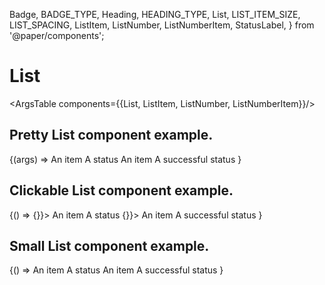   Badge,
  BADGE_TYPE,
  Heading,
  HEADING_TYPE,
  List, LIST_ITEM_SIZE, LIST_SPACING,
  ListItem, ListNumber, ListNumberItem,
  StatusLabel,
} from '@paper/components';

<Meta title="Lists"
      components={List}
/>

# List
<ArgsTable components={{List, ListItem, ListNumber, ListNumberItem}}/>

## Pretty List component example.
<Canvas>
  <Story
    name="Pretty List"
  >
    {(args) =>  <List {...args}>
      <ListItem>
        <Heading type={HEADING_TYPE.DEFAULT}>An item</Heading>
        <StatusLabel>
          <Badge type={BADGE_TYPE.UNSPECIFIED} />A status
        </StatusLabel>
      </ListItem>
      <ListItem>
        <Heading type={HEADING_TYPE.DEFAULT}>An item</Heading>
        <StatusLabel>
          <Badge type={BADGE_TYPE.SUCCESS} />A successful status
        </StatusLabel>
      </ListItem>
    </List>}
  </Story>
</Canvas>

## Clickable List component example.

<Canvas>
  <Story
    name="Clickable List"
  >
    {() =>   <List>
      <ListItem onClick={() => {}}>
        <Heading>An item</Heading>
        <StatusLabel>
          <Badge type={BADGE_TYPE.UNSPECIFIED} />A status
        </StatusLabel>
      </ListItem>
      <ListItem onClick={() => {}}>
        <Heading>An item</Heading>
        <StatusLabel>
          <Badge type={BADGE_TYPE.SUCCESS} />A successful status
        </StatusLabel>
      </ListItem>
    </List>}
  </Story>
</Canvas>


## Small List component example.

<Canvas>
  <Story
    name="Small List"
  >
    {() =>   <List spacing={LIST_SPACING.SMALL}>
      <ListItem size={LIST_ITEM_SIZE.SMALL}>
        <Heading>An item</Heading>
        <StatusLabel>
          <Badge type={BADGE_TYPE.UNSPECIFIED} />A status
        </StatusLabel>
      </ListItem>
      <ListItem size={LIST_ITEM_SIZE.SMALL}>
        <Heading>An item</Heading>
        <StatusLabel>
          <Badge type={BADGE_TYPE.SUCCESS} />A successful status
        </StatusLabel>
      </ListItem>
    </List>}
  </Story>
</Canvas>
